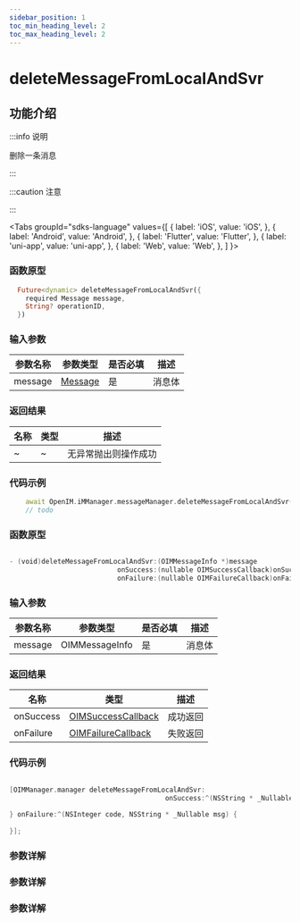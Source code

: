 ```yaml
---
sidebar_position: 1
toc_min_heading_level: 2
toc_max_heading_level: 2
---
```


# deleteMessageFromLocalAndSvr

## 功能介绍

:::info 说明

删除一条消息

:::

:::caution 注意

:::

<Tabs
groupId="sdks-language"
values={[
{ label: 'iOS', value: 'iOS', },
{ label: 'Android', value: 'Android', },
{ label: 'Flutter', value: 'Flutter', },
{ label: 'uni-app', value: 'uni-app', },
{ label: 'Web', value: 'Web', },
]
}>

<TabItem value="Flutter">

### 函数原型

```dart showLineNumbers
  Future<dynamic> deleteMessageFromLocalAndSvr({
    required Message message,
    String? operationID,
  })
```

### 输入参数

| 参数名称 | 参数类型       | 是否必填 | 描述   |
| -------- | -------------- | -------- | ------ |
| message  | [Message](docs/sdks/Class/Message/MessageInfo.mdx) | 是       | 消息体 |

### 返回结果

| 名称      | 类型                                                   | 描述     |
| --------- | ------------------------------------------------------ | -------- |
| ~ | ~ | 无异常抛出则操作成功 |

### 代码示例

```dart showLineNumbers
    await OpenIM.iMManager.messageManager.deleteMessageFromLocalAndSvr(message: Message());
    // todo
```

</TabItem>

<TabItem value="iOS">

### 函数原型

```swift showLineNumbers

- (void)deleteMessageFromLocalAndSvr:(OIMMessageInfo *)message
                           onSuccess:(nullable OIMSuccessCallback)onSuccess
                           onFailure:(nullable OIMFailureCallback)onFailure;

```

### 输入参数

| 参数名称 | 参数类型       | 是否必填 | 描述   |
| -------- | -------------- | -------- | ------ |
| message  | OIMMessageInfo | 是       | 消息体 |

### 返回结果

| 名称      | 类型                                                   | 描述     |
| --------- | ------------------------------------------------------ | -------- |
| onSuccess | [OIMSuccessCallback](docs/sdks/Callback/onSuccess.mdx) | 成功返回 |
| onFailure | [OIMFailureCallback](docs/sdks/Callback/onError.mdx)   | 失败返回 |

### 代码示例

```swift showLineNumbers

[OIMManager.manager deleteMessageFromLocalAndSvr:
                                       onSuccess:^(NSString * _Nullable data) {
        
} onFailure:^(NSInteger code, NSString * _Nullable msg) {
        
}];

```

</TabItem>

<TabItem value="Android">

### 参数详解

</TabItem>

<TabItem value="Web">

### 参数详解

</TabItem>

<TabItem value="uni-app">

### 参数详解

</TabItem>

</Tabs>
